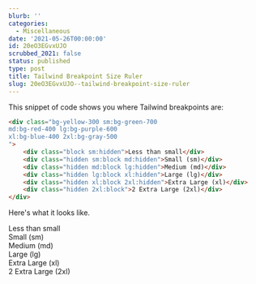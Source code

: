 ```yaml
---
blurb: ''
categories:
  - Miscellaneous
date: '2021-05-26T00:00:00'
id: 20eO3EGvxUJO
scrubbed_2021: false
status: published
type: post
title: Tailwind Breakpoint Size Ruler
slug: 20eO3EGvxUJO--tailwind-breakpoint-size-ruler
---
```


This snippet of code shows you where Tailwind breakpoints are:

```html
<div class="bg-yellow-300 sm:bg-green-700
md:bg-red-400 lg:bg-purple-600 
xl:bg-blue-400 2xl:bg-gray-500 
">
    <div class="block sm:hidden">Less than small</div>
    <div class="hidden sm:block md:hidden">Small (sm)</div>
    <div class="hidden md:block lg:hidden">Medium (md)</div>
    <div class="hidden lg:block xl:hidden">Large (lg)</div>
    <div class="hidden xl:block 2xl:hidden">Extra Large (xl)</div>
    <div class="hidden 2xl:block">2 Extra Large (2xl)</div>
</div>
```

Here's what it looks like. 

<div class="bg-yellow-300 sm:bg-green-700
md:bg-red-400 lg:bg-purple-600 
xl:bg-blue-400 2xl:bg-gray-500 
">
    <div class="block sm:hidden">Less than small</div>
    <div class="hidden sm:block md:hidden">Small (sm)</div>
    <div class="hidden md:block lg:hidden">Medium (md)</div>
    <div class="hidden lg:block xl:hidden">Large (lg)</div>
    <div class="hidden xl:block 2xl:hidden">Extra Large (xl)</div>
    <div class="hidden 2xl:block">2 Extra Large (2xl)</div>
</div>
